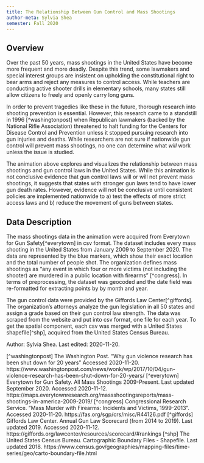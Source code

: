 ```yaml
---
title: The Relationship Between Gun Control and Mass Shootings
author-meta: Sylvia Shea
semester: Fall 2020
---
```


## Overview
Over the past 50 years, mass shootings in the United States have become more frequent and more deadly. Despite this trend, some lawmakers and special interest groups are insistent on upholding the constitutional right to bear arms and reject any measures to control access. While teachers are conducting active shooter drills in elementary schools, many states still allow citizens to freely and openly carry long guns. 

In order to prevent tragedies like these in the future, thorough research into shooting prevention is essential. However, this research came to a standstill in 1996 [^washingtonpost] when Republican lawmakers (backed by the National Rifle Association) threatened to halt funding for the Centers for Disease Control and Prevention unless it stopped pursuing research into gun injuries and deaths. While researchers are not sure if nationwide gun control will prevent mass shootings, no one can determine what *will* work unless the issue is studied.


The animation above explores and visualizes the relationship between mass shootings and gun control laws in the United States. While this animation is not conclusive evidence that gun control laws will or will not prevent mass shootings, it suggests that states with stronger gun laws tend to have lower gun death rates. However, evidence will not be conclusive until consistent policies are implemented nationwide to a) test the effects of more strict access laws and b) reduce the movement of guns between states. 

## Data Description
The mass shootings data in the animation were acquired from Everytown for Gun Safety[^everytown] in csv format. The dataset includes every mass shooting in the United States from January 2009 to September 2020. The data are represented by the blue markers, which show their exact location and the total number of people shot. The organization defines mass shootings as "any event in which four or more victims (not including the shooter) are murdered in a public location with firearms" [^congress]. In terms of preprocessing, the dataset was geocoded and the date field was re-formatted for extracting points by by month and year.

The gun control data were provided by the Giffords Law Center[^giffords]. The organization's attorneys analyze the gun legislation in all 50 states and assign a grade based on their gun control law strength. The data was scraped from the website and put into csv format, one file for each year. To get the spatial component, each csv was merged with a United States shapefile[^shp], acquired from the United States Census Bureau.


<div class="credit-line">
Author: Sylvia Shea.
Last edited: 2020-11-20.
</div>

[^washingtonpost] The Washington Post. "Why gun violence research has been shut down for 20 years" Accessed 2020-11-20. https://www.washingtonpost.com/news/wonk/wp/2017/10/04/gun-violence-research-has-been-shut-down-for-20-years/
[^everytown] Everytown for Gun Safety. All Mass Shootings 2009-Present. Last updated September 2020. Accessed 2020-11-12. https://maps.everytownresearch.org/massshootingsreports/mass-shootings-in-america-2009-2019/
[^congress] Congressional Research Service. "Mass Murder with Firearms: Incidents and Victims, 1999-2013". Accessed 2020-11-20. https://fas.org/sgp/crs/misc/R44126.pdf
[^giffords] Giffords Law Center. Annual Gun Law Scorecard (from 2014 to 2019). Last updated 2019. Accessed 2020-11-12. https://giffords.org/lawcenter/resources/scorecard/#rankings
[^shp] The United States Census Bureau. Cartographic Boundary Files - Shapefile. Last updated 2018. https://www.census.gov/geographies/mapping-files/time-series/geo/carto-boundary-file.html